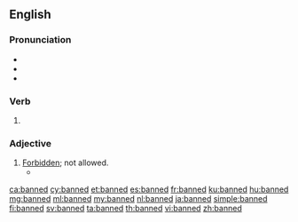 ==English==

===Pronunciation===
* {{IPA|/bænd/|lang=en}}
* {{rhymes|ænd|lang=en}}
* {{homophones|lang=en|band}}

===Verb===
{{head|en|verb form}}

# {{en-past of|ban}}

===Adjective===
{{en-adj}}

# [[forbidden|Forbidden]]; not allowed.
#*{{quote-magazine|date=2013-08-10|volume=408|issue=8848|magazine={{w|The Economist}}
|title=[http://www.economist.com/news/leaders/21583270-new-zealands-plan-regulate-designer-drugs-better-trying-ban-them-and-failing-new A new prescription]
|passage=As the world's drug habit shows, governments are failing in their quest to monitor every London window-box and Andean hillside for '''banned''' plants.}}

[[ca:banned]]
[[cy:banned]]
[[et:banned]]
[[es:banned]]
[[fr:banned]]
[[ku:banned]]
[[hu:banned]]
[[mg:banned]]
[[ml:banned]]
[[my:banned]]
[[nl:banned]]
[[ja:banned]]
[[simple:banned]]
[[fi:banned]]
[[sv:banned]]
[[ta:banned]]
[[th:banned]]
[[vi:banned]]
[[zh:banned]]